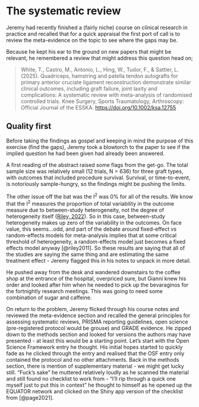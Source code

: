 # The systematic review

Jeremy had recently finished a (fairly niche) course on clinical research in practice and recalled that for a quick appraisal the first port of call is to review the meta-evidence on the topic to see where the gaps may be.

Because he kept his ear to the ground on new papers that might be relevant, he remembered a review that might address this question head on;

::: {#review-citation style="color: gray"}
> White, T., Castro, M., Antonio, L., Hing, W., Tudor, F., & Sattler, L. (2025). Quadriceps, hamstring and patella tendon autografts for primary anterior cruciate ligament reconstruction demonstrate similar clinical outcomes, including graft failure, joint laxity and complications: A systematic review with meta-analysis of randomised controlled trials. Knee Surgery, Sports Traumatology, Arthroscopy: Official Journal of the ESSKA. <https://doi.org/10.1002/ksa.12755>
:::

## Quality first

Before taking the findings as gospel and keeping in mind the purpose of this exercise (find the gaps), Jeremy took a blowtorch to the paper to see if the implied question he had been given had already been answered.

A first reading of the abstract raised some flags from the get-go. The total sample size was relatively small (12 trials, N = 636) for three graft types, with outcomes that included procedure survival. Survival, or time-to-event, is notoriously sample-hungry, so the findings might be pushing the limits.

The other issue off the bat was the I^2^ was 0% for all of the results. We know that the I^2^ measures the proportion of total variability in the outcome measure due to between-study heterogeneity, not the degree of heterogeneity itself ([Riley, 2022](https://x.com/Richard_D_Riley/status/1490956470245990404)). So in this case, between-study heterogeneity makes up zero of the variability in the outcomes. On face value, this seems...odd, and part of the debate around fixed-effect vs random-effects models for meta-analysis implies that at some critical threshold of heterogeneity, a random-effects model just becomes a fixed effects model anyway [@riley2011]. So these results are saying that all of the studies are saying the same thing and are estimating the same treatment effect - Jeremy flagged this in his notes to unpack in more detail.

He pushed away from the desk and wandered downstairs to the coffee shop at the entrance of the hospital, overpriced sure, but Gianni knew his order and looked after him when he needed to pick up the bevaraginos for the fortnightly research meetings. This was going to need some combination of sugar and caffeine.

On return to the problem, Jeremy flicked through his course notes and reviewed the meta-evidence section and recalled the general principles for assessing systematic reviews, PRISMA reporting guidelines, open science (pre-registered protocol would be grouse) and GRADE evidence. He zipped down to the methods section and looked for versions the authors may have presented - at least this would be a starting point. Let's start with the Open Science Framework entry he thought. His initial hopes started to quickly fade as he clicked through the entry and realised that the OSF entry only contained the protocol and no other attachments. Back in the methods section, there is mention of supplementary material - we might get lucky still. "Fuck's sake" he muttered relatively loudly as he scanned the material and still found no checklist to work from - "I'll rip through a quick one myself just to put this in context" he thought to himself as he opened up the EQUATOR network and clicked on the Shiny app version of the checklist from [@page2021].
